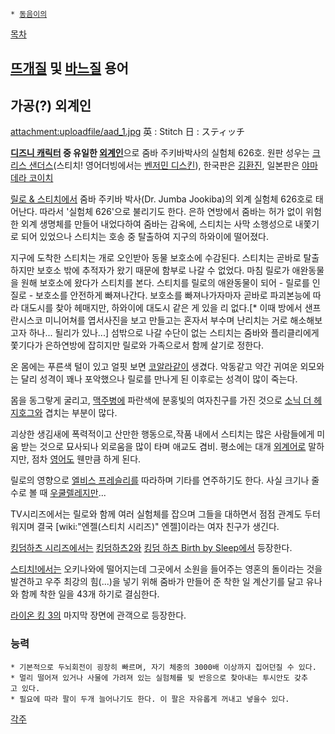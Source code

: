  * [[동음이의]]

[[목차]]
== [[뜨개질]] 및 [[바느질]] 용어 ==

== 가공(?) 외계인 ==
attachment:uploadfile/aad_1.jpg
英 : Stitch
日 : スティッチ

'''[[디즈니 캐릭터]] 중 유일한 [[외계인]]'''으로 줌바 주키바박사의 실험체 626호.
원판 성우는 [[크리스 샌더스]](스티치! 영어더빙에서는 [[벤저민 디스킨]]), 한국판은 [[김환진]], 일본판은 [[야마데라 코이치]]

[[릴로 & 스티치]]에서 줌바 주키바 박사(Dr. Jumba Jookiba)의 외계 실험체 626호로 태어난다. 따라서 '실험체 626'으로 불리기도 한다. 은하 연방에서 줌바는 허가 없이 위험한 외계 생명체를 만들어 내었다하여 줌바는 감옥에, 스티치는 사막 소행성으로 내쫓기로 되어 있었으나 스티치는 호송 중 탈출하여 지구의 하와이에 떨어졌다.

지구에 도착한 스티치는 개로 오인받아 동물 보호소에 수감된다. 스티치는 곧바로 탈출하지만 보호소 밖에 추적자가 왔기 때문에 함부로 나갈 수 없었다. 마침 릴로가 애완동물을 원해 보호소에 왔다가 스티치를 본다. 스티치를 릴로의 애완동물이 되어 - 릴로를 인질로 -  보호소를 안전하게 빠져나간다. 보호소를 빠져나가자마자 곧바로 파괴본능에 따라 대도시를 찾아 헤매지만, 하와이에 대도시 같은 게 있을 리 없다.[* 이때 방에서 샌프란시스코 미니어쳐를 엽서사진을 보고 만들고는 혼자서 부수며 난리치는 거로 해소해보고자 하나... 될리가 있나...] 섬밖으로 나갈 수단이 없는 스티치는 줌바와 플리클리에게 쫓기다가 은하연방에 잡히지만 릴로와 가족으로서 함께 살기로 정한다.

온 몸에는 푸른색 털이 있고 얼핏 보면 [[코알라]]같이 생겼다. 악동같고 약간 귀여운 외모와는 달리 성격이 꽤나 포악했으나 릴로를 만나게 된 이후로는 성격이 많이 죽는다.
 
몸을 동그랗게 굴리고, [[맥주병]]에 파란색에 분홍빛의 여자친구를 가진 것으로 [[소닉 더 헤지호그]]와 겹치는 부분이 많다.

괴상한 생김새에 폭력적이고 산만한 행동으로,작품 내에서 스티치는 많은 사람들에게 미움 받는 것으로 묘사되나 외로움을 많이 타며 애교도 겸비. 평소에는 대개 [[외계어]]로 말하지만, 점차 [[영어]]도 웬만큼 하게 된다. 

릴로의 영향으로 [[엘비스 프레슬리]]를 따라하며 기타를 연주하기도 한다. 사실 크기나 줄 수로 볼 때 [[우쿨렐레]]지만...

TV시리즈에서는 릴로와 함께 여러 실험체를 잡으며 그들을 대하면서 점점 관계도 두터워지며 결국 [wiki:"엔젤(스티치 시리즈)" 엔젤]이라는 여자 친구가 생긴다.

[[킹덤하츠 시리즈]]에서는  [[킹덤하츠2]]와 [[킹덤 하츠 Birth by Sleep]]에서 등장한다.

[[스티치!]]에서는 오키나와에 떨어지는데 그곳에서 소원을 들어주는 영혼의 돌이라는 것을 발견하고 우주 최강의 힘(...)을 넣기 위해 줌바가 만들어 준 착한 일 계산기를 달고 유나와 함께 착한 일을 43개 하기로 결심한다.

[[라이온 킹 3]]의 마지막 장면에 관객으로 등장한다.

=== 능력 ===
 * 기본적으로 두뇌회전이 굉장히 빠르며, 자기 체중의 3000배 이상까지 집어던질 수 있다. 
 * 멀리 떨어져 있거나 사물에 가려져 있는 실험체를 빛 반응으로 찾아내는 투시안도 갖추고 있다.
 * 필요에 따라 팔이 두개 늘어나기도 한다. 이 팔은 자유롭게 꺼내고 넣을수 있다.

[[각주]]
